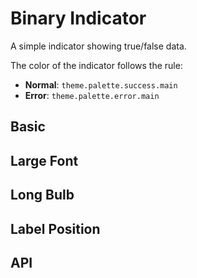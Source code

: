 

<Meta title="Indicator/Binary Indicator" component={Subject}/>

# Binary Indicator

A simple indicator showing true/false data.

The color of the indicator follows the rule:

- **Normal**: `theme.palette.success.main`
- **Error**: `theme.palette.error.main`

## Basic

<Preview>
  <Story name="Basic">
    <div style={{fontSize:"1rem"}}>
      <Subject value={true} label="normal" />
      <Subject value={false} label="error" />
    </div>
  </Story>
</Preview>

## Large Font

<Preview>
  <Story name="Large Font">
    <div style={{fontSize:"2rem"}}>
      <Subject value={true} label="normal" />
      <Subject value={false} label="error" />
    </div>
  </Story>
</Preview>

## Long Bulb

<Preview>
  <Story name="Long Bulb">
    <div style={{fontSize:"1rem"}}>
      <Subject value={true} size={10} label="normal" />
      <Subject value={false} size={10} label="error" />
    </div>
  </Story>
</Preview>

## Label Position

<Preview>
  <Story name="Label Position">
    <div style={{fontSize:"1rem"}}>
      <Subject value={true} labelPosition={'top'} label="normal" />
      <Subject value={true} labelPosition={'right'} label="normal" />
      <Subject value={true} labelPosition={'bottom'} label="normal" />
      <Subject value={true} labelPosition={'left'} label="normal" />
    </div>
  </Story>
</Preview>

## API

<Props of={Subject}/>
